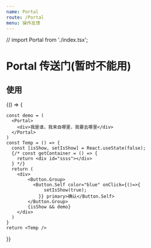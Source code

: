 ```yaml
---
name: Portal
route: /Portal
menu: 操作反馈
---
```


// import Portal from './index.tsx';

# Portal 传送门(暂时不能用)

## 使用
<Playground>
  {() => {

    const demo = (
      <Portal>
        <div>我是谁，我来自哪里，我要去哪里</div>
      </Portal>
    )
    const Temp = () => {
      const [isShow, setIsShow] = React.useState(false);
      {/* const getContainer = () => {
        return <div id="ssss"></div>
      } */}
      return (
        <div>
            <Button.Group>
              <Button.Self color="blue" onClick={()=>{
                  setIsShow(true);
                }} primary>确认</Button.Self>
            </Button.Group>
            {isShow && demo}
        </div>
      )
    }
    return <Temp />
  }}
</Playground>


<!-- ## API
| 参数 | 说明 | 类型 | 可选值 | 默认值 |
| :--- | :--- | :--- | :--- | :--- |
| children | 内容 | ReactNode | - | - |
| visible | 是否可见 | Boolean | - | false | 
| getContainer | 指定 抽屉组件 挂摘的HTML 节点， false 为挂摘当前 dom | HTMLElement | - | document.body | -->

